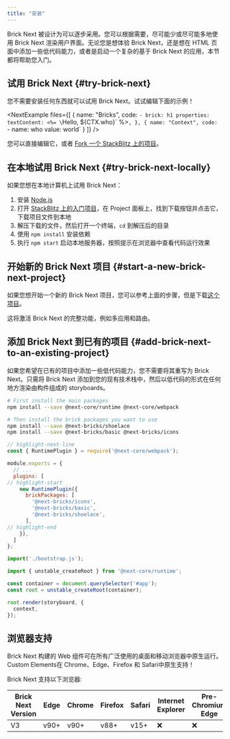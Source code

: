 ```yaml
---
title: "安装"
---
```



Brick Next 被设计为可以逐步采用。您可以根据需要，尽可能少或尽可能多地使用 Brick Next 渲染用户界面。无论您是想体验 Brick Next，还是想在 HTML 页面中添加一些低代码能力，或者是启动一个复杂的基于 Brick Next 的应用，本节都将帮助您入门。

## 试用 Brick Next {#try-brick-next}

您不需要安装任何东西就可以试用 Brick Next。试试编辑下面的示例！

<NextExample
  files={[
    {
      name: "Bricks",
      code:
`- brick: h1
  properties:
    textContent: <%= \`Hello, \${CTX.who}\` %>`,
    },
    {
      name: "Context",
      code:
`- name: who
  value: world`
    }
  ]}
/>

您可以直接编辑它，或者 [Fork 一个 StackBlitz 上的项目](https://stackblitz.com/edit/brick-next-try?file=bootstrap.js,context.yml,storyboard.yml)。

## 在本地试用 Brick Next {#try-brick-next-locally}

如果您想在本地计算机上试用 Brick Next：

1. 安装 [Node.js](https://nodejs.org/zh-cn/)
2. 打开 [StackBlitz 上的入门项目](https://stackblitz.com/edit/brick-next-try?file=bootstrap.js,context.yml,storyboard.yml)，在 Project 面板上，找到下载按钮并点击它，下载项目文件到本地
3. 解压下载的文件，然后打开一个终端，`cd` 到解压后的目录
4. 使用 `npm install` 安装依赖
5. 执行 `npm start` 启动本地服务器，按照提示在浏览器中查看代码运行效果

## 开始新的 Brick Next 项目 {#start-a-new-brick-next-project}

如果您想开始一个新的 Brick Next 项目，您可以参考上面的步骤，但是下载[这个项目](https://stackblitz.com/edit/brick-next-container?file=bootstrap.js)。

这将激活 Brick Next 的完整功能，例如多应用和路由。

## 添加 Brick Next 到已有的项目 {#add-brick-next-to-an-existing-project}

如果您希望在已有的项目中添加一些低代码能力，您不需要将其重写为 Brick Next。只需将 Brick Next 添加到您的现有技术栈中，然后以低代码的形式在任何地方渲染由构件组成的 storyboards。

```bash
# First install the main packages
npm install --save @next-core/runtime @next-core/webpack

# Then install the brick packages you want to use
npm install --save @next-bricks/shoelace
npm install --save @next-bricks/basic @next-bricks/icons
```

```js title="webpack.config.js"
// highlight-next-line
const { RuntimePlugin } = require('@next-core/webpack');

module.exports = {
  // ...
  plugins: [
// highlight-start
    new RuntimePlugin({
      brickPackages: [
        '@next-bricks/icons',
        '@next-bricks/basic',
        '@next-bricks/shoelace',
      ],
// highlight-end
    }),
  ]
};
```

```js title="index.js"
import('./bootstrap.js');
```

```js title="bootstrap.js"
import { unstable_createRoot } from '@next-core/runtime';

const container = document.querySelector('#app');
const root = unstable_createRoot(container);

root.render(storyboard, {
  context,
});
```

## 浏览器支持

Brick Next 构建的 Web 组件可在所有广泛使用的桌面和移动浏览器中原生运行。Custom Elements在 Chrome、Edge、Firefox 和 Safari中原生支持！

Brick Next 支持以下浏览器:

| Brick Next Version | Edge | Chrome | Firefox | Safari | Internet Explorer | Pre-Chromium Edge |
|--------------------|------|--------|---------|--------|-------------------|-------------------|
| V3                 | v90+ | v90+   | v88+    | v15+   |       ❌          |       ❌          |
